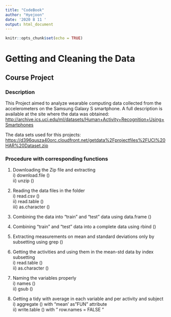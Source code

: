 ---
title: "CodeBook"
author: "Hyejoon"
date: '2020 8 11 '
output: html_document
---

```{r setup, include=FALSE}
knitr::opts_chunk$set(echo = TRUE)
```

# Getting and Cleaning the Data

## Course Project

### Description

This Project aimed to analyze wearable computing data collected from the accelerometers on the Samsung Galaxy S smartphone. 
A full description is available at the site where the data was obtained: <http://archive.ics.uci.edu/ml/datasets/Human+Activity+Recognition+Using+Smartphones>

The data sets used for this projects: 
<https://d396qusza40orc.cloudfront.net/getdata%2Fprojectfiles%2FUCI%20HAR%20Dataset.zip>

### Procedure with corresponding functions

1. Downloading the Zip file and extracting   
       i) download.file ()  
       ii) unzip ()  
       
2. Reading the data files in the folder  
       i) read.csv ()    
       ii) read.table ()  
       iii) as.character ()  
       
3. Combining the data into "train" and "test" data using data.frame ()  

4. Combining "train" and "test" data into a complete data using rbind ()  

5. Extracting measurements on mean and standard deviations only by subsetting using grep ()  

6. Getting the activities and using them in the mean-std data by index subsetting  
       i) read.table ()  
       ii) as.character ()  

7. Naming the variables properly  
       i) names ()  
       ii) gsub ()  
       
8. Getting a tidy with average in each variable and per activity and subject   
       i) aggregate () with "mean' as "FUN" attribute  
       ii) write.table () with " row.names = FALSE "  